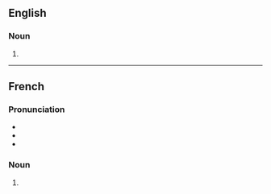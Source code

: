 ==English==

===Noun===
{{head|en|noun plural form}}

# {{plural of|mistral|lang=en}}

----

==French==

===Pronunciation===
* {{IPA|/mis.tʁal/|lang=fr}}
* {{homophones|mistral|lang=fr}}
* {{hyphenation|mis|trals|lang=fr}}

===Noun===
{{head|fr|noun plural form|g=m}}

# {{plural of|mistral|lang=fr}}